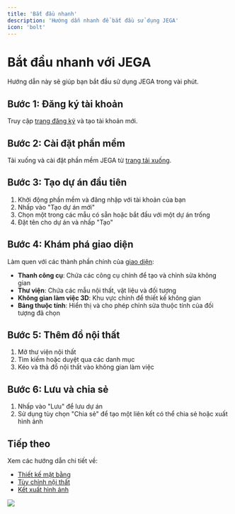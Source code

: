 ```yaml
---
title: 'Bắt đầu nhanh'
description: 'Hướng dẫn nhanh để bắt đầu sử dụng JEGA'
icon: 'bolt'
---
```


# Bắt đầu nhanh với JEGA

Hướng dẫn này sẽ giúp bạn bắt đầu sử dụng JEGA trong vài phút.

## Bước 1: Đăng ký tài khoản

Truy cập [trang đăng ký](https://jega.vn/vi/dang-ky) và tạo tài khoản mới.

## Bước 2: Cài đặt phần mềm

Tải xuống và cài đặt phần mềm JEGA từ [trang tải xuống](https://jega.vn/vi/tai-xuong).

## Bước 3: Tạo dự án đầu tiên

1. Khởi động phần mềm và đăng nhập với tài khoản của bạn
2. Nhấp vào "Tạo dự án mới"
3. Chọn một trong các mẫu có sẵn hoặc bắt đầu với một dự án trống
4. Đặt tên cho dự án và nhấp "Tạo"

## Bước 4: Khám phá giao diện

Làm quen với các thành phần chính của [giao diện](/trung-tam-huong-dan/huong-dan-nguoi-dung-moi/giao-dien-co-ban):

- **Thanh công cụ**: Chứa các công cụ chính để tạo và chỉnh sửa không gian
- **Thư viện**: Chứa các mẫu nội thất, vật liệu và đối tượng
- **Không gian làm việc 3D**: Khu vực chính để thiết kế không gian
- **Bảng thuộc tính**: Hiển thị và cho phép chỉnh sửa thuộc tính của đối tượng đã chọn

## Bước 5: Thêm đồ nội thất

1. Mở thư viện nội thất
2. Tìm kiếm hoặc duyệt qua các danh mục
3. Kéo và thả đồ nội thất vào không gian làm việc

## Bước 6: Lưu và chia sẻ

1. Nhấp vào "Lưu" để lưu dự án
2. Sử dụng tùy chọn "Chia sẻ" để tạo một liên kết có thể chia sẻ hoặc xuất hình ảnh

## Tiếp theo

Xem các hướng dẫn chi tiết về:

- [Thiết kế mặt bằng](/trung-tam-huong-dan/thiet-ke-xay-dung/tao-mat-bang)
- [Tùy chỉnh nội thất](/trung-tam-huong-dan/tuy-chinh-noi-that/tu-do-noi-that)
- [Kết xuất hình ảnh](/trung-tam-huong-dan/ket-xuat/ket-xuat-hinh-anh)

<img src="/images/huong-dan/bat-dau-nhanh.png"/>

